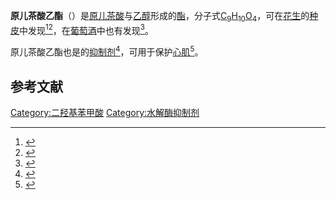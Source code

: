 {{chembox
| Watchedfields = 
| verifiedrevid = 
| Reference = <ref>[http://www.fao.org/ag/agn/jecfa-additives/specs/Monograph1/Additive-184.pdf Ethyl protocatechuate on FAO website]</ref>
| ImageFile = Ethyl_protocatechuate.svg
| ImageSize = 200px
| IUPACName = Ethyl 3,4-dihydroxybenzoate
| OtherNames = Ethyl ester of 3,4-dihydroxybenzoic acid<br>3,4-Dihydroxybenzoic acid ethyl ester<br>EDHB<br>Ethyl-3,4-dihydroxybenzoate
|Section1={{Chembox Identifiers
| CASNo_Ref = {{cascite|correct|CAS}}
| CASNo = 3943-89-3 
| UNII_Ref = {{fdacite|correct|FDA}}
| UNII = 4YGJ96WTBG
| RTECS = 
| PubChem = 77547
| ChemSpiderID = 69954
| ChEBI = 132364
| EINECS = 223-529-0
| InChI = 1S/C9H10O4/c1-2-13-9(12)6-3-4-7(10)8(11)5-6/h3-5,10-11H,2H2,1H3
| InChIKey = KBPUBCVJHFXPOC-UHFFFAOYSA-N
| SMILES = CCOC(=O)C1=CC(=C(C=C1)O)O
  }}
|Section2={{Chembox Properties
| C=9|H=10|O=4
| Appearance = White or pale brownish yellow, crystalline powder; odorless or has a faint 
phenol-like odour
| Density =
| MeltingPtC = 132 - 135
| MeltingPt_notes = 
| BoilingPtC = 357 - 358
| BoilingPt_ref = <ref>[http://www.thegoodscentscompany.com/data/rw1244061.html Ethyl protocatechuate on www.thegoodscentscompany.com]</ref>
| Solubility = 不溶于水，可溶于乙醇
}}
|Section3={{Chembox Hazards
| MainHazards =
| FlashPt =
| AutoignitionPt = 
 }}
}}
'''原儿茶酸乙酯'''（{{lang-en|Ethyl protocatechuate}}）是[[原儿茶酸|原儿茶酸]]与[[乙醇|乙醇]]形成的[[酯|酯]]，分子式[[C9H10O4|C<sub>9</sub>H<sub>10</sub>O<sub>4</sub>]]，可在[[花生|花生]]的[[种皮|种皮]]中发现<ref>{{Cite journal | last1 = Huang | first1 = S. C. | last2 = Yen | first2 = G. C. | last3 = Chang | first3 = L. W. | last4 = Yen | first4 = W. J. | last5 = Duh | first5 = P. D. | title = Identification of an Antioxidant, Ethyl Protocatechuate, in Peanut Seed Testa | doi = 10.1021/jf0210019 | journal = Journal of Agricultural and Food Chemistry | volume = 51 | issue = 8 | pages = 2380–2383 | year = 2003 | pmid =  12670184| pmc = }}</ref><ref>{{Cite journal | last1 = Yen | first1 = W. J. | last2 = Chang | first2 = L. W. | last3 = Duh | first3 = P. D. | doi = 10.1016/j.lwt.2004.06.004 | title = Antioxidant activity of peanut seed testa and its antioxidative component, ethyl protocatechuate | journal = LWT - Food Science and Technology | volume = 38 | issue = 3 | pages = 193 | year = 2005 | pmid =  | pmc = }}</ref>，在[[葡萄酒|葡萄酒]]中也有发现<ref>{{Cite journal | last1 = Baderschneider | first1 = B. | last2 = Winterhalter | first2 = P. | doi = 10.1021/jf010396d | title = Isolation and Characterization of Novel Benzoates, Cinnamates, Flavonoids, and Lignans from Riesling Wine and Screening for Antioxidant Activity | journal = Journal of Agricultural and Food Chemistry | volume = 49 | issue = 6 | pages = 2788–2798 | year = 2001 | pmid =  11409967| pmc = }}</ref>。

原儿茶酸乙酯也是{{le|脯氨酸-4-羟化酶|prolyl 4-hydroxylase}}的[[酶抑制剂|抑制剂]]<ref>{{Cite journal | last1 = Wang | first1 = J. | last2 = Buss | first2 = J. L. | last3 = Chen | first3 = G. | last4 = Ponka | first4 = P. | last5 = Pantopoulos | first5 = K. | title = The prolyl 4-hydroxylase inhibitor ethyl-3,4-dihydroxybenzoate generates effective iron deficiency in cultured cells | doi = 10.1016/S0014-5793(02)03389-6 | journal = FEBS Letters | volume = 529 | issue = 2–3 | pages = 309–312 | year = 2002 | pmid =  12372619| pmc = }}</ref>，可用于保护[[心肌|心肌]]<ref>{{Cite journal 
| last1 = Philipp | first1 = S. 
| last2 = Cui | first2 = L. 
| last3 = Ludolph | first3 = B. 
| last4 = Kelm | first4 = M. 
| last5 = Schulz | first5 = R. 
| last6 = Cohen | first6 = M. V. 
| last7 = Downey | first7 = J. M. 
| doi = 10.1152/ajpheart.00472.2005 
| title = Desferoxamine and ethyl-3,4-dihydroxybenzoate protect myocardium by activating NOS and generating mitochondrial ROS 
| journal = AJP: Heart and Circulatory Physiology 
| volume = 290 
| issue = 1 
| pages = H450–H457 
| year = 2005 
| pmid = 16155105 
| pmc = 
}}</ref>。

== 参考文献 ==
{{reflist}}
{{酚酸}}
[[Category:二羟基苯甲酸|Category:二羟基苯甲酸]]
[[Category:水解酶抑制剂|Category:水解酶抑制剂]]
